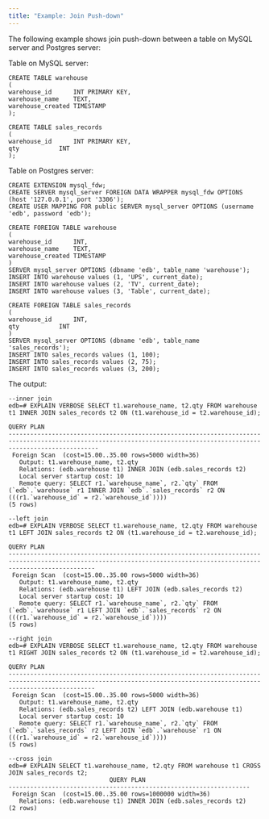 ```yaml
---
title: "Example: Join Push-down"
---
```


<div id="example_join_push_down" class="registered_link"></div>


The following example shows join push-down between a table on MySQL server and Postgres server:

Table on MySQL server:

``` text
CREATE TABLE warehouse
(
warehouse_id      INT PRIMARY KEY,
warehouse_name    TEXT,
warehouse_created TIMESTAMP
);

CREATE TABLE sales_records
(
warehouse_id      INT PRIMARY KEY,
qty           INT
);
```

Table on Postgres server:

``` text
CREATE EXTENSION mysql_fdw;
CREATE SERVER mysql_server FOREIGN DATA WRAPPER mysql_fdw OPTIONS (host '127.0.0.1', port '3306');
CREATE USER MAPPING FOR public SERVER mysql_server OPTIONS (username 'edb', password 'edb');

CREATE FOREIGN TABLE warehouse
(
warehouse_id      INT,
warehouse_name    TEXT,
warehouse_created TIMESTAMP
)
SERVER mysql_server OPTIONS (dbname 'edb', table_name 'warehouse');
INSERT INTO warehouse values (1, 'UPS', current_date);
INSERT INTO warehouse values (2, 'TV', current_date);
INSERT INTO warehouse values (3, 'Table', current_date);

CREATE FOREIGN TABLE sales_records
(
warehouse_id      INT,
qty           INT
)
SERVER mysql_server OPTIONS (dbname 'edb', table_name 'sales_records');
INSERT INTO sales_records values (1, 100);
INSERT INTO sales_records values (2, 75);
INSERT INTO sales_records values (3, 200);
```

The output:

``` text
--inner join
edb=# EXPLAIN VERBOSE SELECT t1.warehouse_name, t2.qty FROM warehouse t1 INNER JOIN sales_records t2 ON (t1.warehouse_id = t2.warehouse_id);
                                                                             QUERY PLAN
---------------------------------------------------------------------------------------------------------------------------------------------------------------------
 Foreign Scan  (cost=15.00..35.00 rows=5000 width=36)
   Output: t1.warehouse_name, t2.qty
   Relations: (edb.warehouse t1) INNER JOIN (edb.sales_records t2)
   Local server startup cost: 10
   Remote query: SELECT r1.`warehouse_name`, r2.`qty` FROM (`edb`.`warehouse` r1 INNER JOIN `edb`.`sales_records` r2 ON (((r1.`warehouse_id` = r2.`warehouse_id`))))
(5 rows)

--left join
edb=# EXPLAIN VERBOSE SELECT t1.warehouse_name, t2.qty FROM warehouse t1 LEFT JOIN sales_records t2 ON (t1.warehouse_id = t2.warehouse_id);
                                                                             QUERY PLAN
--------------------------------------------------------------------------------------------------------------------------------------------------------------------
 Foreign Scan  (cost=15.00..35.00 rows=5000 width=36)
   Output: t1.warehouse_name, t2.qty
   Relations: (edb.warehouse t1) LEFT JOIN (edb.sales_records t2)
   Local server startup cost: 10
   Remote query: SELECT r1.`warehouse_name`, r2.`qty` FROM (`edb`.`warehouse` r1 LEFT JOIN `edb`.`sales_records` r2 ON (((r1.`warehouse_id` = r2.`warehouse_id`))))
(5 rows)

--right join
edb=# EXPLAIN VERBOSE SELECT t1.warehouse_name, t2.qty FROM warehouse t1 RIGHT JOIN sales_records t2 ON (t1.warehouse_id = t2.warehouse_id);
                                                                             QUERY PLAN
--------------------------------------------------------------------------------------------------------------------------------------------------------------------
 Foreign Scan  (cost=15.00..35.00 rows=5000 width=36)
   Output: t1.warehouse_name, t2.qty
   Relations: (edb.sales_records t2) LEFT JOIN (edb.warehouse t1)
   Local server startup cost: 10
   Remote query: SELECT r1.`warehouse_name`, r2.`qty` FROM (`edb`.`sales_records` r2 LEFT JOIN `edb`.`warehouse` r1 ON (((r1.`warehouse_id` = r2.`warehouse_id`))))
(5 rows)

--cross join
edb=# EXPLAIN SELECT t1.warehouse_name, t2.qty FROM warehouse t1 CROSS JOIN sales_records t2;
                            QUERY PLAN
-------------------------------------------------------------------
 Foreign Scan  (cost=15.00..35.00 rows=1000000 width=36)
   Relations: (edb.warehouse t1) INNER JOIN (edb.sales_records t2)
(2 rows)
```
